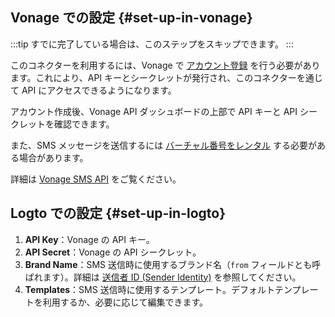 ## Vonage での設定 \{#set-up-in-vonage}

:::tip
すでに完了している場合は、このステップをスキップできます。
:::

このコネクターを利用するには、Vonage で [アカウント登録](https://developer.vonage.com/en/account/guides/dashboard-management#create-and-configure-a-vonage-account) を行う必要があります。これにより、API キーとシークレットが発行され、このコネクターを通じて API にアクセスできるようになります。

アカウント作成後、Vonage API ダッシュボードの上部で API キーと API シークレットを確認できます。

また、SMS メッセージを送信するには [バーチャル番号をレンタル](https://developer.vonage.com/en/numbers/guides/number-management#rent-a-virtual-number) する必要がある場合があります。

詳細は [Vonage SMS API](https://developer.vonage.com/en/messaging/sms/overview) をご覧ください。

## Logto での設定 \{#set-up-in-logto}

1. **API Key**：Vonage の API キー。
2. **API Secret**：Vonage の API シークレット。
3. **Brand Name**：SMS 送信時に使用するブランド名（`from` フィールドとも呼ばれます）。詳細は [送信者 ID (Sender Identity)](https://developer.vonage.com/en/messaging/sms/guides/custom-sender-id) を参照してください。
4. **Templates**：SMS 送信時に使用するテンプレート。デフォルトテンプレートを利用するか、必要に応じて編集できます。
